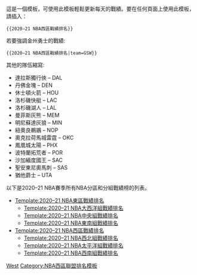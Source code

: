 <noinclude>{{NoteTA
|G1=NBA
}}</noinclude>
{{NBA team standings
|conference = 西
|西北組leader = 1
|太平洋組leader = 2
|西南組leader = 5
<!-- name                                                       |abbr | HW | HL | RW | RL | div  | div name --> 
| '''z''' – [[2020–21 猶他爵士賽季|猶他爵士]]                 | UTA | 31 |  5 | 21 | 15 | 7–5 | 西北組
| '''y''' – [[2020–21 菲尼克斯太阳賽季|菲尼克斯太阳]]         | PHX | 27 |  9 | 24 | 12 | 7–5 | 太平洋組
| '''x''' – [[2020–21 丹佛掘金赛季|丹佛掘金]]                 | DEN | 25 | 11 | 22 | 14 | 9–3 | 西北組
| '''x''' – [[2020–21 洛杉矶快船赛季|洛杉矶快船]]             | LAC | 26 | 10 | 21 | 15 | 9–3 | 太平洋組
| '''y''' – [[2020–21 达拉斯独行侠赛季|达拉斯独行侠]]         | DAL | 21 | 15 | 21 | 15 | 7–5 | 西南組
| '''x''' – [[2020–21 波特兰开拓者赛季|波特兰开拓者]]         | POR | 20 | 16 | 22 | 14 | 6–6 | 西北組
| '''x''' – [[2020–21 洛杉矶湖人赛季|洛杉矶湖人]]             | LAL | 21 | 15 | 21 | 15 | 4–8 | 太平洋組
| '''pb''' – [[2020–21 金州勇士赛季|金州勇士]]                 | GSW | 25 | 11 | 14 | 22 | 5–7 | 太平洋組
| '''x''' – [[2020–21 孟菲斯灰熊赛季|孟菲斯灰熊]]             | MEM | 18 | 18 | 20 | 16 | 6–6 | 西南組
| '''pb''' – [[2020–21 圣安东尼奥马刺赛季|圣安东尼奥马刺]]     | SAS | 14 | 22 | 19 | 17 | 6–6 | 西南組
| '''o''' – [[2020–21 新奥尔良鹈鹕赛季|新奥尔良鹈鹕]]         | NOP | 18 | 18 | 13 | 23 | 6–6 | 西南組
| '''o''' – [[2020–21 萨克拉门托国王賽季|萨克拉门托国王]]     | SAC | 16 | 20 | 15 | 21 | 5–7 | 太平洋組
| '''o''' – [[2020–21 明尼苏达森林狼赛季|明尼苏达森林狼]]     | MIN | 13 | 23 | 10 | 26 | 5–7 | 西北組
| '''o''' – [[2020–21 俄克拉何马城雷霆赛季|俄克拉何马城雷霆]] | OKC | 10 | 26 | 12 | 24 | 3–9 | 西北組
| '''o''' – [[2020–21 休斯顿火箭赛季|休斯顿火箭]]             | HOU |  9 | 27 |  8 | 28 | 5–7 | 西南組
<!--Don't modify the lines below-->
|div1name = 西北組
|div2name = 太平洋組
|div3name = 西南組
|division = {{{division|}}}
|team = {{{team|}}}
}}
<noinclude>
這是一個模板，可使用此模板輕鬆更新每天的戰績。要在任何頁面上使用此模板，請插入：
<pre>{{2020–21 NBA西區戰績排名}}</pre>

若要強調金州勇士的戰績:

<pre>{{2020–21 NBA西區戰績排名|team=GSW}}</pre>

其他的隊伍縮寫:
*達拉斯獨行俠 – DAL
*丹佛金塊 – DEN
*休士頓火箭 – HOU
*洛杉磯快艇 – LAC
*洛杉磯湖人 – LAL
*曼菲斯灰熊 – MEM
*明尼蘇達灰狼 – MIN
*紐奧良鵜鶘 – NOP
*奧克拉荷馬城雷霆 – OKC
*鳳凰城太陽 – PHX
*波特蘭拓荒者 – POR
*沙加緬度國王 – SAC
*聖安東尼奧馬刺 – SAS
*猶他爵士 – UTA
以下是2020–21 NBA賽季所有NBA分區和分組戰績榜的列表。
*[[Template:2020–21 NBA東區戰績排名]]
**[[Template:2020–21 NBA大西洋組戰績排名]]
**[[Template:2020–21 NBA中央組戰績排名]]
**[[Template:2020–21 NBA東南組戰績排名]]
*[[Template:2020–21 NBA西區戰績排名]]
**[[Template:2020–21 NBA西北組戰績排名]]
**[[Template:2020–21 NBA太平洋組戰績排名]]
**[[Template:2020–21 NBA西南組戰績排名]]
[[Category:2020–21 NBA赛季模板|West]]
[[Category:NBA西區聯盟排名模板]]
</noinclude>